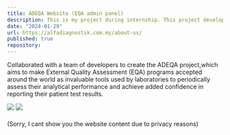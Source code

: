 ```yaml
---
title: ADEQA Website (EQA admin panel)
description: This is my project during internship. This project develop using Laravel, Bootstrap and phpMyAdmin. Improved analytical quality and inter-laboratory agreement by objectively comparing results to other laboratories.
date: "2024-01-29"
url: https://alfadiagnostik.com.my/about-us/
published: true
repository: 
---
```


Collaborated with a team of developers to create the ADEQA project,which aims to make External Quality Assessment 
(EQA) programs accepted around the world as invaluable tools used by laboratories to periodically 
assess their analytical performance and achieve added confidence in reporting their patient test results.

[![](https://i.ibb.co/3fQtYT1/Screenshot-2024-01-29-005835.png)](https://i.ibb.co/3fQtYT1/Screenshot-2024-01-29-005835.png)
[![](https://i.ibb.co/W5nMqwr/Screenshot-2024-01-30-152339.png)](https://i.ibb.co/W5nMqwr/Screenshot-2024-01-30-152339.png)

#### 
(Sorry, I cant show  you the website content due to privacy reasons) 
